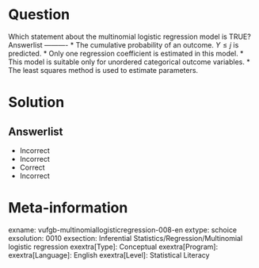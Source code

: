 Question
========

Which statement about the multinomial logistic regression model is TRUE? 
Answerlist
----------
* The cumulative probability of an outcome. $Y \leq j$ is predicted.
* Only one regression coefficient is estimated in this model.
* This model is suitable only for unordered categorical outcome variables.
* The least squares method is used to estimate parameters.

Solution
========

Answerlist
----------
* Incorrect
* Incorrect
* Correct
* Incorrect

Meta-information
================
exname: vufgb-multinomiallogisticregression-008-en
extype: schoice
exsolution: 0010
exsection: Inferential Statistics/Regression/Multinomial logistic regression
exextra[Type]: Conceptual
exextra[Program]: 
exextra[Language]: English
exextra[Level]: Statistical Literacy
